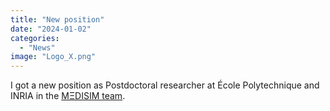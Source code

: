 ```yaml
---
title: "New position"
date: "2024-01-02"
categories: 
  - "News"
image: "Logo_X.png"
---
```


I got a new position as Postdoctoral researcher at École Polytechnique and INRIA in the <a href="https://m3disim.saclay.inria.fr/">MΞDISIM team</a>.